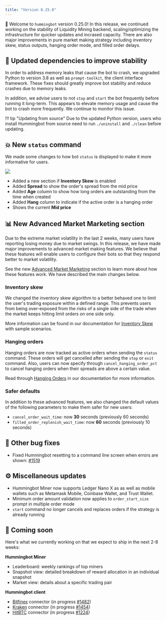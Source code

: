 ```yaml
---
title: "Version 0.25.0"
---
```


🚀 Welcome to `hummingbot` version 0.25.0! In this release, we continued working on the stability of Liquidity Mining backend, scaling/optimizing the infrastructure for quicker updates and incrased capacity. There are also major improvements in pure market making strategy including inventory skew, status outputs, hanging order mode, and filled order delays.

## 🚰 Updated dependencies to improve stability

In order to address memory leaks that cause the bot to crash, we upgraded Python to version 3.8 as well as `prompt-toolkit`, the client interface framework. These fixes should greatly improve bot stability and reduce crashes due to memory leaks.

In addition, we advise users to not `stop` and `start` the bot frequently before running it long-term. This appears to elevate memory usage and cause the bot to crash more frequently. We continue to monitor this issue.

!!! tip "Updating from source"
Due to the updated Python version, users who install Hummingbot from source need to run `./uninstall` and `./clean` before updating.

## 💥 New `status` command

We made some changes to how bot `status` is displayed to make it more informative for users.

![](/img/status_command2.png)

- Added a new section if **Inventory Skew** is enabled
- Added **Spread** to show the order's spread from the mid price
- Added **Age** column to show how long orders are outstanding from the time when created
- Added **Hang** column to indicate if the active order is a hanging order
- Shows the current **Mid price**

## 📊 New Advanced Market Marketing section

Due to the extreme market volatility in the last 2 weeks, many users have reporting losing money due to market swings. In this release, we have made major improvements to advanced market making features. We believe that these features will enable users to configure their bots so that they respond better to market volatility.

See the new [Advanced Market Marketing](/strategies/adv-market-making/) section to learn more about how these features work. We have described the main changes below.

### Inventory skew

We changed the inventory skew algorithm to a better behaved one to limit the user's trading exposure within a defined range. This prevents users from being over-exposed from the risks of a single side of the trade when the market keeps hitting limit orders on one side only.

More information can be found in our documentation for [Inventory Skew](/strategies/inventory-skew/) with sample scenarios.

### Hanging orders

Hanging orders are now tracked as active orders when sending the `status` command. These orders will get cancelled after sending the `stop` or `exit` command. Also, users can now specify through `cancel_hanging_order_pct` to cancel hanging orders when their spreads are above a certain value.

Read through [Hanging Orders](/strategies/hanging-orders/) in our documentation for more information.

### Safer defaults

In addition to these advanced features, we also changed the default values of the following parameters to make them safer for new users:

- `cancel_order_wait_time`: now **30** seconds (previously 60 seconds)
- `filled_order_replenish_wait_time`: now **60** seconds (previously 10 seconds)

## 🐞 Other bug fixes

- Fixed Hummingbot resetting to a command line screen when errors are shown: [#1519](https://github.com/CoinAlpha/hummingbot/issues/1519)

## ⚙️ Miscellaneous updates

- Hummingbot Miner now supports Ledger Nano X as as well as mobile wallets such as Metamask Mobile, Coinbase Wallet, and Trust Wallet.
- Minimum order amount validation now applies to `order_start_size` prompt in multiple order mode
- `start` command no longer cancels and replaces orders if the strategy is already running

## 🚀 Coming soon

Here's what we currently working on that we expect to ship in the next 2-8 weeks:

**Hummingbot Miner**

- Leaderboard: weekly rankings of top miners
- Snapshot view: detailed breakdown of reward allocation in an individual snapshot
- Market view: details about a specific trading pair

**Hummingbot client**

- [Bitfinex](https://www.bitfinex.com/) connector (in progress [#1482](https://github.com/CoinAlpha/hummingbot/pull/1482))
- [Kraken](https://www.kraken.com/) connector (in progress [#1454](https://github.com/CoinAlpha/hummingbot/pull/1454))
- [HitBTC](https://hitbtc.com/) connector (in progress [#1224](https://github.com/CoinAlpha/hummingbot/pull/1224))
